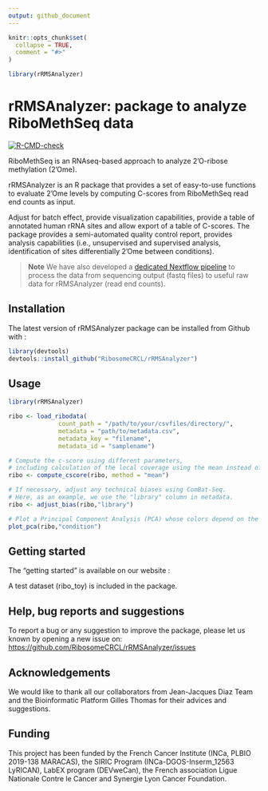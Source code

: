 ```yaml
---
output: github_document
---
```


<!-- README.md is generated from README.Rmd. Please edit that file -->

```r
knitr::opts_chunk$set(
  collapse = TRUE,
  comment = "#>"
)
```

```r
library(rRMSAnalyzer)
```

# rRMSAnalyzer: package to analyze RiboMethSeq data

<!-- badges: start -->
[![R-CMD-check](https://github.com/hermespara/rRMSAnalyzer/actions/workflows/R-CMD-check.yaml/badge.svg)](https://github.com/hermespara/rRMSAnalyzer/actions/workflows/R-CMD-check.yaml)
<!-- badges: end -->

RiboMethSeq is an RNAseq-based approach to analyze 2'O-ribose methylation (2'Ome).

rRMSAnalyzer is an R package that provides a set of easy-to-use functions to evaluate 2'Ome levels by computing C-scores from RiboMethSeq read end counts as input.

Adjust for batch effect, provide visualization capabilities, provide a table of annotated human rRNA sites and allow export of a table of C-scores. The package provides a semi-automated quality control report, provides analysis capabilities (i.e., unsupervised and supervised analysis, identification of sites differentially 2'Ome between conditions).

> **Note** We have also developed a [dedicated Nextflow pipeline](https://github.com/RibosomeCRCL/ribomethseq-nf) to process the data from sequencing output (fastq files) to useful raw data for rRMSAnalyzer (read end counts).

## Installation

The latest version of rRMSAnalyzer package can be installed from Github with :

```r
library(devtools)
devtools::install_github("RibosomeCRCL/rRMSAnalyzer")
```

## Usage

```r
library(rRMSAnalyzer)

ribo <- load_ribodata(
              count_path = "/path/to/your/csvfiles/directory/",
              metadata = "path/to/metadata.csv",
              metadata_key = "filename",
              metadata_id = "samplename")

# Compute the c-score using different parameters,
# including calculation of the local coverage using the mean instead of the median
ribo <- compute_cscore(ribo, method = "mean")

# If necessary, adjust any technical biases using ComBat-Seq.
# Here, as an example, we use the "library" column in metadata.
ribo <- adjust_bias(ribo,"library")

# Plot a Principal Component Analysis (PCA) whose colors depend on the "condition" column in metadata
plot_pca(ribo,"condition")
```

## Getting started

The "getting started" is available on our website :

A test dataset (ribo_toy) is included in the package.

## Help, bug reports and suggestions

To report a bug or any suggestion to improve the package, please let us known by opening a new issue on: <https://github.com/RibosomeCRCL/rRMSAnalyzer/issues>

## Acknowledgements

We would like to thank all our collaborators from Jean-Jacques Diaz Team and the Bioinformatic Platform Gilles Thomas for their advices and suggestions.

## Funding

This project has been funded by the French Cancer Institute (INCa, PLBIO 2019-138 MARACAS), the SIRIC Program (INCa-DGOS-Inserm_12563 LyRICAN), LabEX program (DEVweCan), the French association Ligue Nationale Contre le Cancer and Synergie Lyon Cancer Foundation.